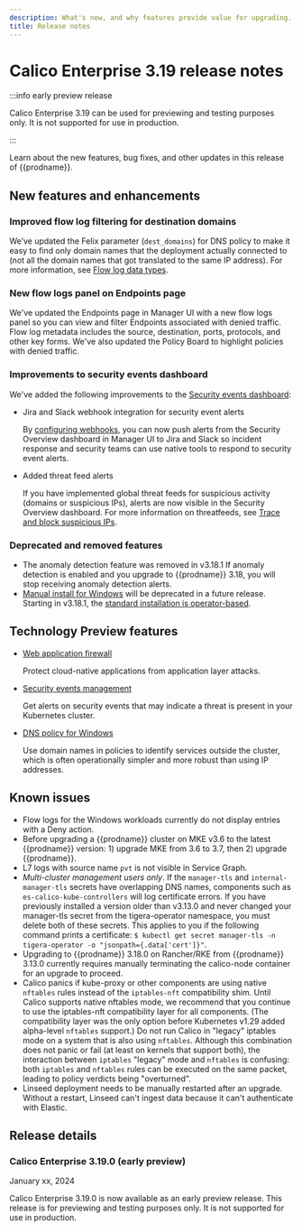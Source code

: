 ```yaml
---
description: What's new, and why features provide value for upgrading.
title: Release notes
---
```


# Calico Enterprise 3.19 release notes

:::info early preview release

Calico Enterprise 3.19 can be used for previewing and testing purposes only.
It is not supported for use in production.

:::

Learn about the new features, bug fixes, and other updates in this release of {{prodname}}.

## New features and enhancements

### Improved flow log filtering for destination domains

We’ve updated the Felix parameter (`dest_domains`) for DNS policy to make it easy to find only domain names that the deployment actually connected to (not all the domain names that got translated to the same IP address).
For more information, see [Flow log data types](../visibility/elastic/flow/datatypes.mdx).

### New flow logs panel on Endpoints page

We've updated the Endpoints page in Manager UI with a new flow logs panel so you can view and filter Endpoints associated with denied traffic. Flow log metadata includes the source, destination, ports, protocols, and other key forms. We've also updated the Policy Board to highlight policies with denied traffic.

### Improvements to security events dashboard

We've added the following improvements to the [Security events dashboard](../threat/security-event-management.mdx):

- Jira and Slack webhook integration for security event alerts

   By [configuring webhooks](../threat/configuring-webhooks.mdx), you can now push alerts from the Security Overview dashboard in Manager UI to Jira and Slack so incident response and security teams can use native tools to respond to security event alerts.

- Added threat feed alerts

   If you have implemented global threat feeds for suspicious activity (domains or suspicious IPs), alerts are now visible in the Security Overview dashboard. For more information on threatfeeds, see  [Trace and block suspicious IPs](../threat/suspicious-ips).

### Deprecated and removed features

* The anomaly detection feature was removed in v3.18.1 If anomaly detection is enabled and you upgrade to {{prodname}} 3.18, you will stop receiving anomaly detection alerts.
* [Manual install for Windows](../getting-started/install-on-clusters/windows-calico/manual-install/) will be deprecated in a future release. Starting in v3.18.1, the [standard installation is operator-based](../getting-started/install-on-clusters/windows-calico/operator).

## Technology Preview features

- [Web application firewall](../threat/web-application-firewall)

   Protect cloud-native applications from application layer attacks.

- [Security events management](../threat/security-event-management)

   Get alerts on security events that may indicate a threat is present in your Kubernetes cluster.

- [DNS policy for Windows](../getting-started/install-on-clusters/windows-calico/limitations#dns-policy-limitations)

   Use domain names in policies to identify services outside the cluster, which is often operationally simpler and more robust than using IP addresses.

<!-- ## Bug fixes -->

<!-- Follow this template: Problem-Cause-Fix-Result -->

<!--
* Bug 1.
* Bug 2.
-->
<!--
## Security fixes

* Security fix.
-->

## Known issues

* Flow logs for the Windows workloads currently do not display entries with a Deny action.
* Before upgrading a {{prodname}} cluster on MKE v3.6 to the latest {{prodname}} version: 1) upgrade MKE from 3.6 to 3.7, then 2) upgrade {{prodname}}.
* L7 logs with source name `pvt` is not visible in Service Graph.
* *Multi-cluster management users only*. If the `manager-tls` and `internal-manager-tls` secrets have overlapping DNS names, components such as `es-calico-kube-controllers` will log certificate errors. If you have previously installed a version older than v3.13.0 and never changed your manager-tls secret from the tigera-operator namespace, you must delete both of these secrets. This applies to you if the following command prints a certificate: `$ kubectl get secret manager-tls -n tigera-operator -o "jsonpath={.data['cert']}"`.
* Upgrading to {{prodname}} 3.18.0 on Rancher/RKE from {{prodname}} 3.13.0 currently requires manually terminating the calico-node container for an upgrade to proceed.
* Calico panics if kube-proxy or other components are using native `nftables` rules instead of the `iptables-nft` compatibility shim. Until Calico supports native nftables mode, we recommend that you continue to use the iptables-nft compatibility layer for all components. (The compatibility layer was the only option before Kubernetes v1.29 added alpha-level `nftables` support.) Do not run Calico in "legacy" iptables mode on a system that is also using `nftables`. Although this combination does not panic or fail (at least on kernels that support both), the interaction between `iptables` "legacy" mode and `nftables` is confusing: both `iptables` and `nftables` rules can be executed on the same packet, leading to policy verdicts being "overturned".
* Linseed deployment needs to be manually restarted after an upgrade. Without a restart, Linseed can't ingest data because it can't authenticate with Elastic.

## Release details

### Calico Enterprise 3.19.0 (early preview)

January xx, 2024

Calico Enterprise 3.19.0 is now available as an early preview release.
This release is for previewing and testing purposes only.
It is not supported for use in production.

<!--
To update an existing installation of Calico Enterprise 3.18, see [Install a patch release](../getting-started/manifest-archive.mdx).
-->

